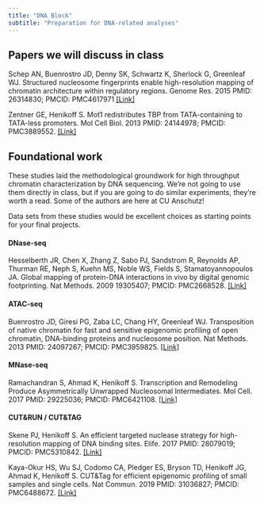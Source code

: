 ```yaml
---
title: "DNA Block"
subtitle: "Preparation for DNA-related analyses"
---
```


## Papers we will discuss in class

Schep AN, Buenrostro JD, Denny SK, Schwartz K, Sherlock G, Greenleaf WJ. Structured nucleosome fingerprints enable high-resolution mapping of chromatin architecture within regulatory regions. Genome Res. 2015 PMID: 26314830; PMCID: PMC4617971 [\[Link\]](https://www.ncbi.nlm.nih.gov/pmc/articles/PMC4617971/)

Zentner GE, Henikoff S. Mot1 redistributes TBP from TATA-containing to TATA-less promoters. Mol Cell Biol. 2013 PMID: 24144978; PMCID: PMC3889552. [\[Link\]](https://www.ncbi.nlm.nih.gov/pmc/articles/PMC3889552/)

## Foundational work

These studies laid the methodological groundwork for high throughput chromatin characterization by DNA sequencing. We're not going to use them directly in class, but if you are going to do similar experiments, they're worth a read. Some of the authors are here at CU Anschutz!

Data sets from these studies would be excellent choices as starting points for your final projects.

#### DNase-seq

Hesselberth JR, Chen X, Zhang Z, Sabo PJ, Sandstrom R, Reynolds AP, Thurman RE, Neph S, Kuehn MS, Noble WS, Fields S, Stamatoyannopoulos JA. Global mapping of protein-DNA interactions in vivo by digital genomic footprinting. Nat Methods. 2009 19305407; PMCID: PMC2668528. [\[Link\]](https://www.ncbi.nlm.nih.gov/pmc/articles/pmid/19305407/)

#### ATAC-seq

Buenrostro JD, Giresi PG, Zaba LC, Chang HY, Greenleaf WJ. Transposition of native chromatin for fast and sensitive epigenomic profiling of open chromatin, DNA-binding proteins and nucleosome position. Nat Methods. 2013 PMID: 24097267; PMCID: PMC3959825. [[Link]](https://pubmed.ncbi.nlm.nih.gov/24097267/)

#### MNase-seq

Ramachandran S, Ahmad K, Henikoff S. Transcription and Remodeling Produce Asymmetrically Unwrapped Nucleosomal Intermediates. Mol Cell. 2017 PMID: 29225036; PMCID: PMC6421108. [\[Link\]](https://linkinghub.elsevier.com/retrieve/pii/S1097-2765(17)30874-2)

#### CUT&RUN / CUT&TAG

Skene PJ, Henikoff S. An efficient targeted nuclease strategy for high-resolution mapping of DNA binding sites. Elife. 2017 PMID: 28079019; PMCID: PMC5310842. [\[Link\]](https://pubmed.ncbi.nlm.nih.gov/28079019/)

Kaya-Okur HS, Wu SJ, Codomo CA, Pledger ES, Bryson TD, Henikoff JG, Ahmad K, Henikoff S. CUT&Tag for efficient epigenomic profiling of small samples and single cells. Nat Commun. 2019 PMID: 31036827; PMCID: PMC6488672. [[Link]](https://pubmed.ncbi.nlm.nih.gov/31036827/)
